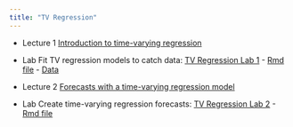 ```yaml
---
title: "TV Regression"
---
```


- Lecture 1 [Introduction to time-varying regression](Forecasting_2_-_TV_Regression.html)

- Lab Fit TV regression models to catch data: [TV Regression Lab 1](TV Regression Lab 1.html) - [Rmd file](Labs/TV Regression Lab 1.Rmd) - [Data](https://fish-forecast.github.io/Catch-Forecasting-INCOIS/landings.RData)

- Lecture 2 [Forecasts with a time-varying regression model](Forecasting_2-2_-_TV_Regression.html)

- Lab Create time-varying regression forecasts: [TV Regression Lab 2](TV Regression Lab 2.html) - [Rmd file](Labs/TV Regression Lab 2.Rmd)



